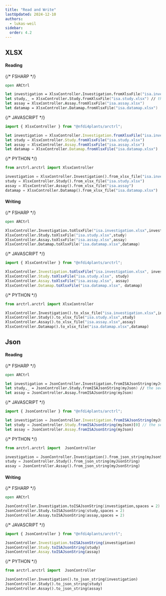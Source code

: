 ```yaml
---
title: "Read and Write"
lastUpdated: 2024-12-10
authors:
  - lukas-weil
sidebar:
  order: 4.2
---
```



## XLSX

#### Reading

<Tabs syncKey="pl">

{/* FSHARP */}
<TabItem label="FSharp" icon='seti:f-sharp'>

```fsharp
open ARCtrl

let investigation = XlsxController.Investigation.fromXlsxFile("isa.investigation.xlsx")
let study,_ = XlsxController.Study.fromXlsxFile("isa.study.xlsx") // the second value are registered assays
let assay = XlsxController.Assay.fromXlsxFile("isa.assay.xlsx")
let datamap = XlsxController.Datamap.fromXlsxFile("isa.datamap.xlsx")
```
</TabItem>


{/* JAVASCRIPT */}
<TabItem label="JavaScript" icon='seti:javascript'>
```js
import { XlsxController } from "@nfdi4plants/arctrl";

let investigation = XlsxController.Investigation.fromXlsxFile("isa.investigation.xlsx")
let study = XlsxController.Study.fromXlsxFile("isa.study.xlsx")
let assay = XlsxController.Assay.fromXlsxFile("isa.assay.xlsx")
let datamap = XlsxController.Datamap.fromXlsxFile("isa.datamap.xlsx")
```
</TabItem>


{/* PYTHON */}
<TabItem label="Python" icon='seti:python'>
```py
from arctrl.arctrl import XlsxController

investigation = XlsxController.Investigation().from_xlsx_file("isa.investigation.xlsx")
study = XlsxController.Study().from_xlsx_file("isa.study.xlsx")
assay = XlsxController.Assay().from_xlsx_file("isa.assay")
datamap = XlsxController.Datamap().from_xlsx_file("isa.datamap.xlsx")
```

</TabItem>
</Tabs>

#### Writing

<Tabs syncKey="pl">

{/* FSHARP */}
<TabItem label="FSharp" icon='seti:f-sharp'>

```fsharp
open ARCtrl

XlsxController.Investigation.toXlsxFile("isa.investigation.xlsx",investigation)
XlsxController.Study.toXlsxFile("isa.study.xlsx",study)
XlsxController.Assay.toXlsxFile("isa.assay.xlsx",assay)
XlsxController.Datamap.toXlsxFile("isa.datamap.xlsx",datamap)
```
</TabItem>


{/* JAVASCRIPT */}
<TabItem label="JavaScript" icon='seti:javascript'>
```js
import { XlsxController } from "@nfdi4plants/arctrl";

XlsxController.Investigation.toXlsxFile("isa.investigation.xlsx", investigation)
XlsxController.Study.toXlsxFile("isa.study.xlsx", study)
XlsxController.Assay.toXlsxFile("isa.assay.xlsx", assay)
XlsxController.Datamap.toXlsxFile("isa.datamap.xlsx", datamap)

```
</TabItem>


{/* PYTHON */}
<TabItem label="Python" icon='seti:python'>
```py
from arctrl.arctrl import XlsxController

XlsxController.Investigation().to_xlsx_file("isa.investigation.xlsx",investigation)
XlsxController.Study().to_xlsx_file("isa.study.xlsx",study)
XlsxController.Assay().to_xlsx_file("isa.assay.xlsx",assay)
XlsxController.Datamap().to_xlsx_file("isa.datamap.xlsx",datamap)
```

</TabItem>
</Tabs>



## Json

#### Reading

<Tabs syncKey="pl">

{/* FSHARP */}
<TabItem label="FSharp" icon='seti:f-sharp'>

```fsharp
open ARCtrl

let investigation = JsonController.Investigation.fromISAJsonString(myJson)
let study,_ = JsonController.Study.fromISAJsonString(myJson) // the second value are registered assays
let assay = JsonController.Assay.fromISAJsonString(myJson)
```
</TabItem>


{/* JAVASCRIPT */}
<TabItem label="JavaScript" icon='seti:javascript'>
```js
import { JsonController } from "@nfdi4plants/arctrl";

let investigation = JsonController.Investigation.fromISAJsonString(myJson)
let study = JsonController.Study.fromISAJsonString(myJson)[0] // the second value are registered assays
let assay = JsonController.Assay.fromISAJsonString(myJson)
```
</TabItem>


{/* PYTHON */}
<TabItem label="Python" icon='seti:python'>
```py
from arctrl.arctrl import  JsonController

investigation = JsonController.Investigation().from_json_string(myJsonString)
study = JsonController.Study().from_json_string(myJsonString)
assay = JsonController.Assay().from_json_string(myJsonString)
```

</TabItem>
</Tabs>

#### Writing

<Tabs syncKey="pl">

{/* FSHARP */}
<TabItem label="FSharp" icon='seti:f-sharp'>

```fsharp
open ARCtrl

JsonController.Investigation.toISAJsonString(investigation,spaces = 2)
JsonController.Study.toISAJsonString(study,spaces = 2)
JsonController.Assay.toISAJsonString(assay,spaces = 2)
```
</TabItem>


{/* JAVASCRIPT */}
<TabItem label="JavaScript" icon='seti:javascript'>
```js
import { JsonController } from "@nfdi4plants/arctrl";

JsonController.Investigation.toISAJsonString(investigation)
JsonController.Study.toISAJsonString(study)
JsonController.Assay.toISAJsonString(assay)
```
</TabItem>


{/* PYTHON */}
<TabItem label="Python" icon='seti:python'>
```py
from arctrl.arctrl import  JsonController

JsonController.Investigation().to_json_string(investigation)
JsonController.Study().to_json_string(study)
JsonController.Assay().to_json_string(assay)
```

</TabItem>
</Tabs>
